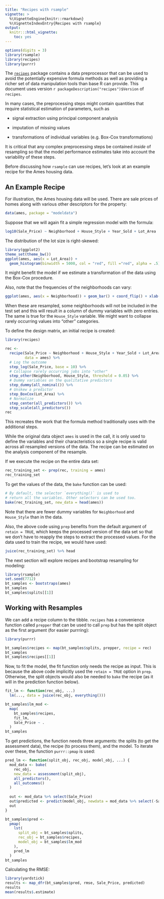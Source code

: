 ```yaml
---
title: "Recipes with rsample"
vignette: >
  %\VignetteEngine{knitr::rmarkdown}
  %\VignetteIndexEntry{Recipes with rsample}
output:
  knitr:::html_vignette:
    toc: yes
---
```


```r
options(digits = 3)
library(rsample)
library(recipes)
library(purrr)
```

The [`recipes`](https://topepo.github.io/recipes/) package contains a data preprocessor that can be used to avoid the potentially expensive formula methods as well as providing a richer set of data manipulation tools than base R can provide. This document uses version `r packageDescription("recipes")$Version` of `recipes`. 

In many cases, the preprocessing steps might contain quantities that require statistical estimation of parameters, such as

* signal extraction using principal component analysis

* imputation of missing values

* transformations of individual variables (e.g. Box-Cox transformations)

It is critical that any complex preprocessing steps be contained _inside_ of resampling so that the model performance estimates take into account the variability of these steps. 

Before discussing how `rsample` can use recipes, let's look at an example recipe for the Ames housing data. 

## An Example Recipe

For illustration, the Ames housing data will be used. There are sale prices of homes along with various other descriptors for the property:

```r
data(ames, package = "modeldata")
```

Suppose that we will again fit a simple regression model with the formula:

```r
log10(Sale_Price) ~ Neighborhood + House_Style + Year_Sold + Lot_Area
```

The distribution of the lot size is right-skewed:

```r
library(ggplot2)
theme_set(theme_bw())
ggplot(ames, aes(x = Lot_Area)) + 
  geom_histogram(binwidth = 5000, col = "red", fill ="red", alpha = .5)
```

It might benefit the model if we estimate a transformation of the data using the Box-Cox procedure. 

Also, note that the frequencies of the neighborhoods can vary:

```r
ggplot(ames, aes(x = Neighborhood)) + geom_bar() + coord_flip() + xlab("")
```

When these are resampled, some neighborhoods will not be included in the test set and this will result in a column of dummy variables with zero entries. The same is true for the `House_Style` variable. We might want to collapse rarely occurring values into "other" categories. 

To define the design matrix, an initial recipe is created: 

```r
library(recipes)

rec <- 
  recipe(Sale_Price ~ Neighborhood + House_Style + Year_Sold + Lot_Area, 
         data = ames) %>%
  # Log the outcome
  step_log(Sale_Price, base = 10) %>%
  # Collapse rarely occurring jobs into "other"
  step_other(Neighborhood, House_Style, threshold = 0.05) %>%
  # Dummy variables on the qualitative predictors
  step_dummy(all_nominal()) %>%
  # Unskew a predictor
  step_BoxCox(Lot_Area) %>%
  # Normalize
  step_center(all_predictors()) %>%
  step_scale(all_predictors()) 
rec
```
This recreates the work that the formula method traditionally uses with the additional steps. 

While the original data object `ames` is used in the call, it is only used to define the variables and their characteristics so a single recipe is valid across all resampled versions of the data. The recipe can be estimated on the analysis component of the resample. 

If we execute the recipe on the entire data set:

```r
rec_training_set <- prep(rec, training = ames)
rec_training_set
```
To get the values of the data, the `bake` function can be used: 

```r
# By default, the selector `everything()` is used to 
# return all the variables. Other selectors can be used too. 
bake(rec_training_set, new_data = head(ames))
```
Note that there are fewer dummy variables for `Neighborhood` and `House_Style` than in the data. 

Also, the above code using `prep` benefits from the default argument of `retain = TRUE`, which keeps the processed version of the data set so that we don't have to reapply the steps to extract the processed values. For the data used to train the recipe, we would have used:

```r
juice(rec_training_set) %>% head
```

The next section will explore recipes and bootstrap resampling for modeling:

```r
library(rsample)
set.seed(7712)
bt_samples <- bootstraps(ames)
bt_samples
bt_samples$splits[[1]]
```

## Working with Resamples

We can add a recipe column to the tibble. `recipes` has a convenience function called `prepper` that can be used to call `prep` but has the split object as the first argument (for easier purrring):

```r
library(purrr)

bt_samples$recipes <- map(bt_samples$splits, prepper, recipe = rec)
bt_samples
bt_samples$recipes[[1]]
```

Now, to fit the model, the fit function only needs the recipe as input. This is because the above code implicitly used the `retain = TRUE` option in `prep`. Otherwise, the split objects would also be needed to `bake` the recipe (as it will in the prediction function below). 

```r
fit_lm <- function(rec_obj, ...) 
  lm(..., data = juice(rec_obj, everything()))

bt_samples$lm_mod <- 
  map(
    bt_samples$recipes, 
    fit_lm, 
    Sale_Price ~ .
  )
bt_samples
```

To get predictions, the function needs three arguments: the splits (to get the assessment data), the recipe (to process them), and the model. To iterate over these, the function `purrr::pmap` is used: 

```r
pred_lm <- function(split_obj, rec_obj, model_obj, ...) {
  mod_data <- bake(
    rec_obj, 
    new_data = assessment(split_obj),
    all_predictors(),
    all_outcomes()
  ) 
  
  out <- mod_data %>% select(Sale_Price)
  out$predicted <- predict(model_obj, newdata = mod_data %>% select(-Sale_Price))
  out
}

bt_samples$pred <- 
  pmap(
    lst(
      split_obj = bt_samples$splits, 
      rec_obj = bt_samples$recipes, 
      model_obj = bt_samples$lm_mod
    ),
    pred_lm 
  )
bt_samples
```

Calculating the RMSE:

```r
library(yardstick)
results <- map_dfr(bt_samples$pred, rmse, Sale_Price, predicted)
results
mean(results$.estimate)
```

